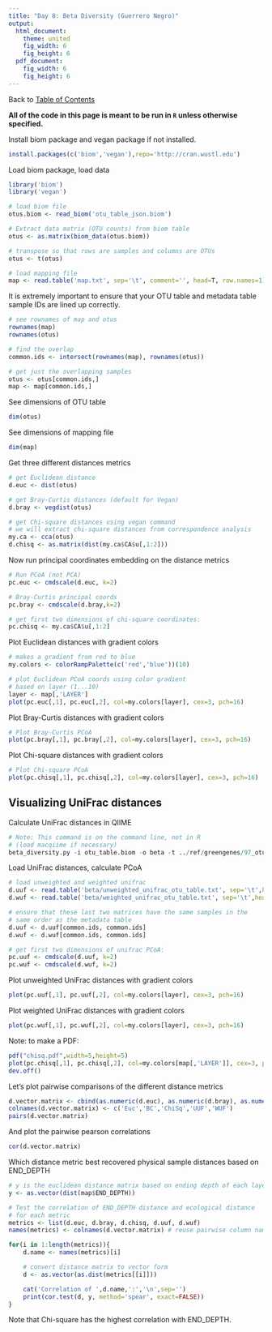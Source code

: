 ```yaml
---
title: "Day 8: Beta Diversity (Guerrero Negro)"
output:
  html_document:
    theme: united
    fig_width: 6
    fig_height: 6
  pdf_document:
    fig_width: 6
    fig_height: 6
---
```

Back to [Table of Contents](../../doc/index.html)  

**All of the code in this page is meant to be run in ```R``` unless otherwise specified.**

Install biom package and vegan package if not installed.
```r
install.packages(c('biom','vegan'),repo='http://cran.wustl.edu')
```

Load biom package, load data
```r
library('biom')
library('vegan')

# load biom file
otus.biom <- read_biom('otu_table_json.biom')

# Extract data matrix (OTU counts) from biom table
otus <- as.matrix(biom_data(otus.biom))

# transpose so that rows are samples and columns are OTUs
otus <- t(otus)

# load mapping file
map <- read.table('map.txt', sep='\t', comment='', head=T, row.names=1)
```

It is extremely important to ensure that your OTU table and metadata table sample IDs are lined up correctly.
```r
# see rownames of map and otus
rownames(map)
rownames(otus)

# find the overlap
common.ids <- intersect(rownames(map), rownames(otus))

# get just the overlapping samples
otus <- otus[common.ids,]
map <- map[common.ids,]
```

See dimensions of OTU table
```r
dim(otus)
```

See dimensions of mapping file
```r
dim(map)
```


Get three different distances metrics
```r

# get Euclidean distance
d.euc <- dist(otus)

# get Bray-Curtis distances (default for Vegan)
d.bray <- vegdist(otus)

# get Chi-square distances using vegan command
# we will extract chi-square distances from correspondence analysis
my.ca <- cca(otus)
d.chisq <- as.matrix(dist(my.ca$CA$u[,1:2]))

```

Now run principal coordinates embedding on the distance metrics
```r

# Run PCoA (not PCA)
pc.euc <- cmdscale(d.euc, k=2)

# Bray-Curtis principal coords
pc.bray <- cmdscale(d.bray,k=2)

# get first two dimensions of chi-square coordinates:
pc.chisq <- my.ca$CA$u[,1:2]
```

Plot Euclidean distances with gradient colors
```r
# makes a gradient from red to blue
my.colors <- colorRampPalette(c('red','blue'))(10)

# plot Euclidean PCoA coords using color gradient
# based on layer (1...10)
layer <- map[,'LAYER']
plot(pc.euc[,1], pc.euc[,2], col=my.colors[layer], cex=3, pch=16)
```

Plot Bray-Curtis distances with gradient colors
```r

# Plot Bray-Curtis PCoA
plot(pc.bray[,1], pc.bray[,2], col=my.colors[layer], cex=3, pch=16)
```

Plot Chi-square distances with gradient colors
```r

# Plot Chi-square PCoA
plot(pc.chisq[,1], pc.chisq[,2], col=my.colors[layer], cex=3, pch=16)
```

## Visualizing UniFrac distances
Calculate UniFrac distances in QIIME  
```r
# Note: This command is on the command line, not in R
# (load macqiime if necessary)
beta_diversity.py -i otu_table.biom -o beta -t ../ref/greengenes/97_otus.tree
```


Load UniFrac distances, calculate PCoA
```r
# load unweighted and weighted unifrac
d.uuf <- read.table('beta/unweighted_unifrac_otu_table.txt', sep='\t',head=T,row=1)
d.wuf <- read.table('beta/weighted_unifrac_otu_table.txt', sep='\t',head=T,row=1)

# ensure that these last two matrices have the same samples in the 
# same order as the metadata table
d.uuf <- d.uuf[common.ids, common.ids]
d.wuf <- d.wuf[common.ids, common.ids]

# get first two dimensions of unifrac PCoA:
pc.uuf <- cmdscale(d.uuf, k=2)
pc.wuf <- cmdscale(d.wuf, k=2)
```

Plot unweighted UniFrac distances with gradient colors
```r

plot(pc.uuf[,1], pc.uuf[,2], col=my.colors[layer], cex=3, pch=16)
```

Plot weighted UniFrac distances with gradient colors
```r

plot(pc.wuf[,1], pc.wuf[,2], col=my.colors[layer], cex=3, pch=16)
```

Note: to make a PDF:
```r
pdf("chisq.pdf",width=5,height=5)
plot(pc.chisq[,1], pc.chisq[,2], col=my.colors[map[,'LAYER']], cex=3, pch=16)
dev.off()
```

Let's plot pairwise comparisons of the different distance metrics
```r
d.vector.matrix <- cbind(as.numeric(d.euc), as.numeric(d.bray), as.numeric(as.dist(d.chisq)), as.numeric(as.dist(as.matrix(d.uuf))), as.numeric(as.dist(as.matrix(d.wuf))))
colnames(d.vector.matrix) <- c('Euc','BC','ChiSq','UUF','WUF')
pairs(d.vector.matrix)
```

And plot the pairwise pearson correlations
```r
cor(d.vector.matrix)
```

Which distance metric best recovered physical sample distances based on END_DEPTH
```R

# y is the euclidean distance matrix based on ending depth of each layer
y <- as.vector(dist(map$END_DEPTH))

# Test the correlation of END_DEPTH distance and ecological distance
# for each metric
metrics <- list(d.euc, d.bray, d.chisq, d.uuf, d.wuf)
names(metrics) <- colnames(d.vector.matrix) # reuse pairwise column names

for(i in 1:length(metrics)){
    d.name <- names(metrics)[i]

    # convert distance matrix to vector form
    d <- as.vector(as.dist(metrics[[i]]))

    cat('Correlation of ',d.name,':','\n',sep='')
    print(cor.test(d, y, method='spear', exact=FALSE))
}
```

Note that Chi-square has the highest correlation with END_DEPTH.
